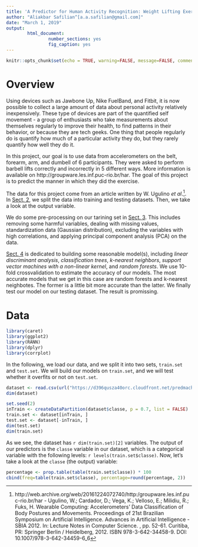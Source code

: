 ```yaml
---
title: 'A Predictor for Human Activity Recognition: Weight Lifting Exercises'
author: "Aliakbar Safilian^[a.a.safilian@gmail.com]"
date: "March 1, 2019"
output: 
        html_document:
                number_sections: yes
                fig_caption: yes
---
```


```r
knitr::opts_chunk$set(echo = TRUE, warning=FALSE, message=FALSE, comment="")
```

# Overview
Using devices such as Jawbone Up, Nike FuelBand, and Fitbit, it is now possible to collect a large amount of data about personal activity relatively inexpensively. These type of devices are part of the quantified self movement - a group of enthusiasts who take measurements about themselves regularly to improve their health, to find patterns in their behavior, or because they are tech geeks. One thing that people regularly do is quantify how much of a particular activity they do, but they rarely quantify how well they do it. 

In this project, our goal is to use data from accelerometers on the belt, forearm, arm, and dumbell of 6 participants. They were asked to perform barbell lifts correctly and incorrectly in 5 different ways. More information is available on http://groupware.les.inf.puc-rio.br/har. The goal of this project is to predict the manner in which they did the exercise. 

The data for this project come from an article written  by W. Ugulino *et al*.^[http://web.archive.org/web/20161224072740/http:/groupware.les.inf.puc-rio.br/har - Ugulino, W.; Cardador, D.; Vega, K.; Velloso, E.; Milidiu, R.; Fuks, H. Wearable Computing: Accelerometers' Data Classification of Body Postures and Movements. Proceedings of 21st Brazilian Symposium on Artificial Intelligence. Advances in Artificial Intelligence - SBIA 2012. In: Lecture Notes in Computer Science. , pp. 52-61. Curitiba, PR: Springer Berlin / Heidelberg, 2012. ISBN 978-3-642-34458-9. DOI: 10.1007/978-3-642-34459-6_6]. In [Sect. 2](#sec-data), we split the data into training and testing datasets. Then, we take a look at the output variable. 

We do some pre-processing on our tarining set in [Sect. 3](#sec-preproc). This includes removing some harmful variables, dealing with missing values, standardization data (Gaussian distribution), excluding the variables with high correlations, and applying principal component analysis (PCA) on the data.

[Sect. 4](#sec-models) is dedicated to building some reasonable model(s), including *linear discriminant analysis*, *classification trees*, *k-nearest neighbors*, *support vector machines with a non-linear kernel*, and *random forests*. We use 10-fold crossvalidation to estimate the accuracy of our models. The most accurate models that we get in this case are random forests and k-nearest neighbotes. The former is a little bit more accurate than the latter. We finally test our model on our testing dataset. The result is promissing. 


# Data {#sec-data}
```r
library(caret)
library(ggplot2)
library(RANN)
library(dplyr)
library(corrplot)
```

In the following, we load our data, and we split it into two sets, `train.set` and `test.set`. We will build our models on `train.set`, and we will test whether it overfits or not on `test.set`.

```r
dataset <- read.csv(url("https://d396qusza40orc.cloudfront.net/predmachlearn/pml-training.csv"), header=T, na.strings=c("","NA"))
dim(dataset)
```

```r
set.seed(2)
inTrain <- createDataPartition(dataset$classe, p = 0.7, list = FALSE)
train.set <- dataset[inTrain, ]
test.set <- dataset[-inTrain, ]
dim(test.set)
dim(train.set) 
```

As we see, the dataset has ``r dim(train.set)[2]`` variables. The output of our predictors is the `classe` variable in our dataset, which is a categorical variable with the following levels: ``r levels(train.set$classe)``.  Now, let's take a look at the `classe` (the output) variable:

```r
percentage <- prop.table(table(train.set$classe)) * 100
cbind(freq=table(train.set$classe), percentage=round(percentage, 2))
```